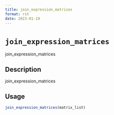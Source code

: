 ```yaml
--- 
title: join_expression_matrices 
format: rst 
date: 2023-01-19 
--- 
```

# `join_expression_matrices`

join_expression_matrices


## Description

join_expression_matrices


## Usage

```r
join_expression_matrices(matrix_list)
```


